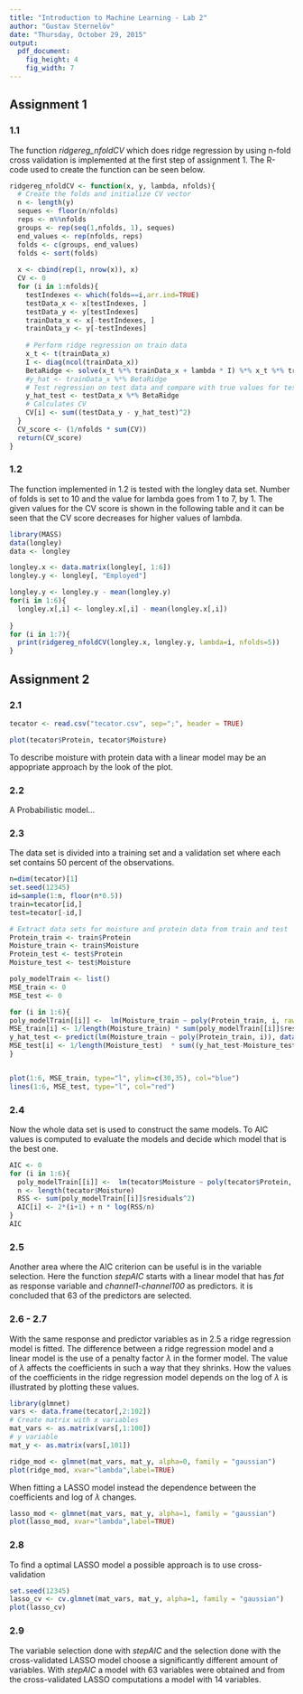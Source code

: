 ```yaml
---
title: "Introduction to Machine Learning - Lab 2"
author: "Gustav Sternelöv"
date: "Thursday, October 29, 2015"
output:
  pdf_document:
    fig_height: 4
    fig_width: 7
---
```


## Assignment 1
### 1.1
The function *ridgereg_nfoldCV* which does ridge regression by using n-fold cross validation is implemented at the first step of assignment 1. The R-code used to create the function can be seen below. 
```r
ridgereg_nfoldCV <- function(x, y, lambda, nfolds){
  # Create the folds and initialize CV vector
  n <- length(y)
  seques <- floor(n/nfolds)
  reps <- n%%nfolds
  groups <- rep(seq(1,nfolds, 1), seques)
  end_values <- rep(nfolds, reps)
  folds <- c(groups, end_values)
  folds <- sort(folds) 
  
  x <- cbind(rep(1, nrow(x)), x)
  CV <- 0
  for (i in 1:nfolds){
    testIndexes <- which(folds==i,arr.ind=TRUE)
    testData_x <- x[testIndexes, ]
    testData_y <- y[testIndexes]
    trainData_x <- x[-testIndexes, ]
    trainData_y <- y[-testIndexes]
    
    # Perform ridge regression on train data
    x_t <- t(trainData_x)
    I <- diag(ncol(trainData_x))
    BetaRidge <- solve(x_t %*% trainData_x + lambda * I) %*% x_t %*% trainData_y
    #y_hat <- trainData_x %*% BetaRidge
    # Test regression on test data and compare with true values for test data
    y_hat_test <- testData_x %*% BetaRidge
    # Calculates CV
    CV[i] <- sum((testData_y - y_hat_test)^2)
  }
  CV_score <- (1/nfolds * sum(CV))
  return(CV_score)
}

```

### 1.2
The function implemented in 1.2 is tested with the longley data set. Number of folds is set to 10 and the value for lambda goes from 1 to 7, by 1. The given values for the CV score is shown in the following table and it can be seen that the CV score decreases for higher values of lambda. 
```r
library(MASS)
data(longley)
data <- longley

longley.x <- data.matrix(longley[, 1:6])
longley.y <- longley[, "Employed"]

longley.y <- longley.y - mean(longley.y)
for(i in 1:6){
  longley.x[,i] <- longley.x[,i] - mean(longley.x[,i]) 
  
}
for (i in 1:7){
  print(ridgereg_nfoldCV(longley.x, longley.y, lambda=i, nfolds=5))
}
```

## Assignment 2
### 2.1
```r
tecator <- read.csv("tecator.csv", sep=";", header = TRUE)

plot(tecator$Protein, tecator$Moisture)
```
To describe moisture with protein data with a linear model may be an appopriate approach by the look of the plot.  

### 2.2
A Probabilistic model...
  
### 2.3
The data set is divided into a training set and a validation set where each set contains 50 percent of the observations.  

```r
n=dim(tecator)[1]
set.seed(12345)
id=sample(1:n, floor(n*0.5))
train=tecator[id,]
test=tecator[-id,]

# Extract data sets for moisture and protein data from train and test
Protein_train <- train$Protein
Moisture_train <- train$Moisture
Protein_test <- test$Protein
Moisture_test <- test$Moisture

poly_modelTrain <- list()
MSE_train <- 0
MSE_test <- 0

for (i in 1:6){
poly_modelTrain[[i]] <-  lm(Moisture_train ~ poly(Protein_train, i, raw=TRUE))
MSE_train[i] <- 1/length(Moisture_train) * sum(poly_modelTrain[[i]]$residuals^2)
y_hat_test <- predict(lm(Moisture_train ~ poly(Protein_train, i)), data.frame(Protein_train=Protein_test))
MSE_test[i] <- 1/length(Moisture_test)  * sum((y_hat_test-Moisture_test)^2)
}


plot(1:6, MSE_train, type="l", ylim=c(30,35), col="blue")
lines(1:6, MSE_test, type="l", col="red")
```


### 2.4
Now the whole data set is used to construct the same models. To AIC values is computed to evaluate the models and decide which model that is the best one.  
```r
AIC <- 0
for (i in 1:6){
  poly_modelTrain[[i]] <-  lm(tecator$Moisture ~ poly(tecator$Protein, i, raw=TRUE))
  n <- length(tecator$Moisture)
  RSS <- sum(poly_modelTrain[[i]]$residuals^2)  
  AIC[i] <- 2*(i+1) + n * log(RSS/n)
}
AIC
```


### 2.5
Another area where the AIC criterion can be useful is in the variable selection. Here the function *stepAIC* starts with a linear model that has *fat* as response variable and *channel1-channel100* as predictors.  it is concluded that 63 of the predictors are selected.  

### 2.6 - 2.7
With the same response and predictor variables as in 2.5 a ridge regression model is fitted. The difference between a ridge regression model and a linear model is the use of a penalty factor $\lambda$ in the former model. The value of $\lambda$ affects the coefficients in such a way that they shrinks. How the values of the coefficients in the ridge regression model depends on the log of $\lambda$ is illustrated by plotting  these values.  

```r
library(glmnet)
vars <- data.frame(tecator[,2:102])
# Create matrix with x variables 
mat_vars <- as.matrix(vars[,1:100])
# y variable
mat_y <- as.matrix(vars[,101])

ridge_mod <- glmnet(mat_vars, mat_y, alpha=0, family = "gaussian")
plot(ridge_mod, xvar="lambda",label=TRUE)
```

When fitting a LASSO model instead the dependence between the coefficients and log of $\lambda$ changes.  
```r
lasso_mod <- glmnet(mat_vars, mat_y, alpha=1, family = "gaussian")
plot(lasso_mod, xvar="lambda",label=TRUE)
```

### 2.8
To find a optimal LASSO model a possible approach is to use cross-validation  

```r
set.seed(12345)
lasso_cv <- cv.glmnet(mat_vars, mat_y, alpha=1, family = "gaussian")
plot(lasso_cv)
```

### 2.9
The variable selection done with *stepAIC* and the selection done with the cross-validated LASSO model choose a significantly different amount of variables. With *stepAIC* a model with 63 variables were obtained and from the cross-validated LASSO computations a model with 14 variables. 




